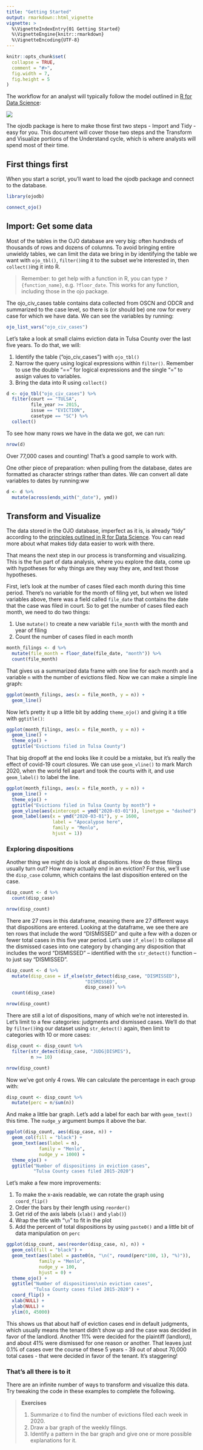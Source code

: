 ```yaml
---
title: "Getting Started"
output: rmarkdown::html_vignette
vignette: >
  %\VignetteIndexEntry{01 Getting Started}
  %\VignetteEngine{knitr::rmarkdown}
  %\VignetteEncoding{UTF-8}
---
```


```r
knitr::opts_chunk$set(
  collapse = TRUE,
  comment = "#>",
  fig.width = 7,
  fig.height = 5
)
```

The workflow for an analyst will typically follow the model outlined in [R for Data Science](https://r4ds.had.co.nz/introduction.html):

![](https://d33wubrfki0l68.cloudfront.net/571b056757d68e6df81a3e3853f54d3c76ad6efc/32d37/diagrams/data-science.png)

The ojodb package is here to make those first two steps - Import and Tidy - easy for you. This document will cover those two steps and the Transform and Visualize portions of the Understand cycle, which is where analysts will spend most of their time.

## First things first

When you start a script, you'll want to load the ojodb package and connect to the database.

```r
library(ojodb)

connect_ojo()
```

## Import: Get some data

Most of the tables in the OJO database are very big: often hundreds of thousands of rows and dozens of columns. To avoid bringing entire unwieldy tables, we can limit the data we bring in by identifying the table we want with `ojo_tbl()`, `filter()`ing it to the subset we're interested in, then `collect()`ing it into R.

> Remember: to get help with a function in R, you can type `?{function_name}`, e.g. `?floor_date`. This works for any function, including those in the ojo package.

The ojo_civ_cases table contains data collected from OSCN and ODCR and summarized to the case level, so there is (or should be) one row for every case for which we have data. We can see the variables by running:


```r
ojo_list_vars("ojo_civ_cases")
```

Let's take a look at small claims eviction data in Tulsa County over the last five years. To do that, we will:

1. Identify the table ("ojo_civ_cases") with `ojo_tbl()`
2. Narrow the query using logical expressions within `filter()`. Remember to use the double "==" for logical expressions and the single "=" to assign values to variables.
3. Bring the data into R using `collect()`

```r
d <- ojo_tbl("ojo_civ_cases") %>% 
  filter(court == "TULSA",
         file_year >= 2015,
         issue == "EVICTION",
         casetype == "SC") %>% 
  collect()
```

To see how many rows we have in the data we got, we can run:

```r
nrow(d)
```

Over 77,000 cases and counting! That's a good sample to work with.

One other piece of preparation: when pulling from the database, dates are formatted as character strings rather than dates. We can convert all date variables to dates by running:ww

```r
d <- d %>% 
  mutate(across(ends_with("_date"), ymd))
```

## Transform and Visualize

The data stored in the OJO database, imperfect as it is, is already "tidy" according to the [principles outlined in R for Data Science](https://r4ds.had.co.nz/tidy-data.html). You can read more about what makes tidy data easier to work with there.

That means the next step in our process is transforming and visualizing. This is the fun part of data analysis, where you explore the data, come up with hypotheses for why things are they way they are, and test those hypotheses.

First, let's look at the number of cases filed each month during this time period. There's no variable for the month of filing yet, but when we listed variables above, there was a field called `file_date` that contains the date that the case was filed in court. So to get the number of cases filed each month, we need to do two things:

1. Use `mutate()` to create a new variable `file_month` with the month and year of filing
2. Count the number of cases filed in each month

```r
month_filings <- d %>% 
  mutate(file_month = floor_date(file_date, "month")) %>% 
  count(file_month)
```

That gives us a summarized data frame with one line for each month and a variable `n` with the number of evictions filed. Now we can make a simple line graph:

```r
ggplot(month_filings, aes(x = file_month, y = n)) +
  geom_line()
```

Now let's pretty it up a little bit by adding `theme_ojo()` and giving it a title with `ggtitle()`:

```r
ggplot(month_filings, aes(x = file_month, y = n)) +
  geom_line() +
  theme_ojo() +
  ggtitle("Evictions filed in Tulsa County")
```

That big dropoff at the end looks like it could be a mistake, but it's really the effect of covid-19 court closures. We can use `geom_vline()` to mark March 2020, when the world fell apart and took the courts with it, and use `geom_label()` to label the line.

```r
ggplot(month_filings, aes(x = file_month, y = n)) +
  geom_line() +
  theme_ojo() +
  ggtitle("Evictions filed in Tulsa County by month") +
  geom_vline(aes(xintercept = ymd("2020-03-01")), linetype = "dashed") +
  geom_label(aes(x = ymd("2020-03-01"), y = 1600, 
                 label = "Apocalypse here",
                 family = "Menlo",
                 hjust = 1))
```

### Exploring dispositions
Another thing we might do is look at dispositions. How do these filings usually turn out? How many actually end in an eviction? For this, we'll use the `disp_case` column, which contains the last disposition entered on the case.

```r
disp_count <- d %>% 
  count(disp_case)

nrow(disp_count)
```

There are 27 rows in this dataframe, meaning there are 27 different ways that dispositions are entered. Looking at the dataframe, we see there are ten rows that include the word "DISMISSED" and quite a few with a dozen or fewer total cases in this five year period. Let's use `if_else()` to collapse all the dismissed cases into one category by changing any disposition that includes the word "DISMISSED" -- identified with the `str_detect()` function -- to just say "DISMISSED".

```r
disp_count <- d %>% 
  mutate(disp_case = if_else(str_detect(disp_case, "DISMISSED"), 
                             "DISMISSED", 
                             disp_case)) %>% 
  count(disp_case)

nrow(disp_count)
```

There are still a lot of dispositions, many of which we're not interested in. Let's limit to a few categories: judgments and dismissed cases. We'll do that by `filter()`ing our dataset using `str_detect()` again, then limit to categories with 10 or more cases:

```r
disp_count <- disp_count %>% 
  filter(str_detect(disp_case, "JUDG|DISMIS"),
         n >= 10)

nrow(disp_count)
```

Now we've got only 4 rows. We can calculate the percentage in each group with:

```r
disp_count <- disp_count %>% 
  mutate(perc = n/sum(n))
```

And make a little bar graph. Let's add a label for each bar with `geom_text()` this time. The `nudge_y` argument bumps it above the bar.

```r
ggplot(disp_count, aes(disp_case, n)) +
  geom_col(fill = "black") +
  geom_text(aes(label = n),
            family = "Menlo",
            nudge_y = 1000) +
  theme_ojo() +
  ggtitle("Number of dispositions in eviction cases",
          "Tulsa County cases filed 2015-2020")
```
Let's make a few more improvements:

1. To make the x-axis readable, we can rotate the graph using `coord_flip()`
2. Order the bars by their length using `reorder()`
3. Get rid of the axis labels (`xlab()` and `ylab()`)
4. Wrap the title with "`\n`" to fit in the plot
5. Add the percent of total dispositions by using `paste0()` and a little bit of data manipulation on `perc`

```r
ggplot(disp_count, aes(reorder(disp_case, n), n)) +
  geom_col(fill = "black") +
  geom_text(aes(label = paste0(n, "\n(", round(perc*100, 1), "%)")),
            family = "Menlo",
            nudge_y = 100,
            hjust = 0) +
  theme_ojo() +
  ggtitle("Number of dispositions\nin eviction cases",
          "Tulsa County cases filed 2015-2020") +
  coord_flip() +
  xlab(NULL) +
  ylab(NULL) +
  ylim(0, 45000)
```

This shows us that about half of eviction cases end in default judgments, which usually means the tenant didn't show up and the case was decided in favor of the landlord. Another 11% were decided for the plaintiff (landlord), and about 41% were dismissed for one reason or another. That leaves just 0.1% of cases over the course of these 5 years - 39 out of about 70,000 total cases - that were decided in favor of the tenant. It's staggering!

### That's all there is to it
There are an infinite number of ways to transform and visualize this data. Try tweaking the code in these examples to complete the following.

> **Exercises**
>
> 1. Summarize `d` to find the number of evictions filed each week in 2020.
> 2. Draw a bar graph of the weekly filings.
> 3. Identify a pattern in the bar graph and give one or more possible explanations for it.






